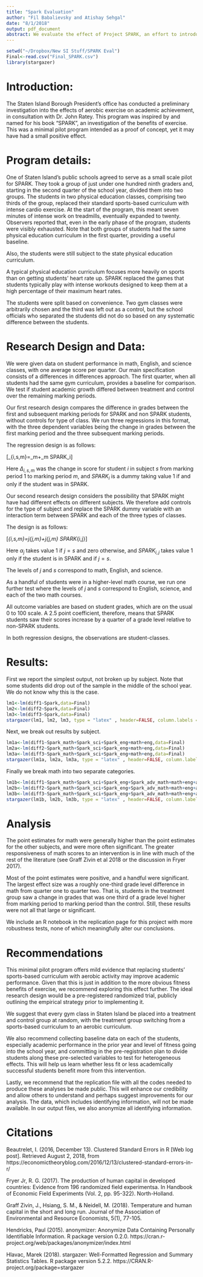 ```yaml
---
title: "Spark Evaluation"
author: "Fil Babalievsky and Atishay Sehgal"
date: "8/1/2018"
output: pdf_document
abstract: We evaluate the effect of Project SPARK, an effort to introduce aerobic exercise to Staten Island's K-12 PE classes, on academic outcomes. We find mild evidence that it may have had a positive impact, and recommend further steps.
---
```


```r
setwd("~/Dropbox/New SI Stuff/SPARK Eval")
Final<-read.csv("Final_SPARK.csv")
library(stargazer)

```



# Introduction:

The Staten Island Borough President’s office has conducted a preliminary investigation into the effects of aerobic exercise on academic achievement, in consultation with Dr. John Ratey. This program was inspired by and named for his book “SPARK”, an investigation of the benefits of exercise. This was a minimal pilot program intended as a proof of concept, yet it may have had a small positive effect.

# Program details:


One of Staten Island’s public schools agreed to serve as a small scale pilot for SPARK. They took a group of just under one hundred ninth graders and, starting in the second quarter of the school year, divided them into two groups. The students in two physical education classes, comprising two thirds of the group, replaced their standard sports-based curriculum with intense cardio exercise. At the start of the program, this meant seven minutes of intense work on treadmills, eventually expanded to twenty. Observers reported that, even in the early phase of the program, students were visibly exhausted. Note that both groups of students had the same physical education curriculum in the first quarter, providing a useful baseline.

Also, the students were still subject to the state physical education curriculum.

A typical physical education curriculum focuses more heavily on sports than on getting students' heart rate up. SPARK replaced the games that students typically play with intense workouts designed to keep them at a high percentage of their maximum heart rates.

The students were split based on convenience. Two gym classes were arbitrarily chosen and the third was left out as a control, but the school officials who separated the students did not do so based on any systematic difference between the students.


# Research Design and Data:

We were given data on student performance in math, English, and science classes, with one average score per quarter. Our main specification consists of a differences in differences approach. The first quarter, when all students had the same gym curriculum, provides a baseline for comparison. We test if student academic growth differed between treatment and control over the remaining marking periods.

Our first research design compares the difference in grades between the first and subsequent marking periods for SPARK and non SPARK students, without controls for type of class. We run three regressions in this format, with the three dependent variables being the change in grades between the first marking period and the three subsequent marking periods.

The regression design is as follows:

\[\Delta_{i,s,m}=\alpha_m+\beta_m \cdot SPARK_i\]

Here $\Delta_{i,s,m}$ was the change in score for student $i$ in subject $s$ from marking period 1 to marking period $m$, and $SPARK_i$ is a dummy taking value 1 if and only if the student was in SPARK.

Our second research design considers the possibility that SPARK might have had different effects on different subjects. We therefore add controls for the type of subject and replace the SPARK dummy variable with an interaction term between SPARK and each of the three types of classes.

The design is as follows:

\[\Delta_{i,s,m}=\sum_j\alpha_{j,m}+\sum_j\beta_{j,m} \cdot SPARK_{i,j}\]

Here $\alpha_j$ takes value 1 if $j=s$ and zero otherwise, and $SPARK_{i,j}$ takes value 1 only if the student is in SPARK and if $j=s$.

The levels of $j$ and $s$ correspond to math, English, and science.


As a handful of students were in a higher-level math course, we run one further test where the levels of $j$ and $s$ correspond to English, science, and each of the two math courses.

All outcome variables are based on student grades, which are on the usual 0 to 100 scale. A 2.5 point coefficient, therefore, means that SPARK students saw their scores increase by a quarter of a grade level relative to non-SPARK students.

In both regression designs, the observations are student-classes.

\pagebreak

# Results:

First we report the simplest output, not broken up by subject. Note that some students did drop out of the sample in the middle of the school year. We do not know why this is the case.

```r
lm1<-lm(diff1~Spark,data=Final)
lm2<-lm(diff2~Spark,data=Final)
lm3<-lm(diff3~Spark,data=Final)
stargazer(lm1, lm2, lm3, type = "latex" , header=FALSE, column.labels = c("MP1 to MP2", "MP1 to MP3", "MP1 to MP4"), dep.var.labels.include = FALSE)
```

\pagebreak

Next, we break out results by subject.

```r
lm1a<-lm(diff1~Spark_math+Spark_sci+Spark_eng+math+eng,data=Final)
lm2a<-lm(diff2~Spark_math+Spark_sci+Spark_eng+math+eng,data=Final)
lm3a<-lm(diff3~Spark_math+Spark_sci+Spark_eng+math+eng,data=Final)
stargazer(lm1a, lm2a, lm3a, type = "latex" , header=FALSE, column.labels = c("MP1 to MP2", "MP1 to MP3", "MP1 to MP4"), dep.var.labels.include = FALSE)
```

\pagebreak

Finally we break math into two separate categories.

```r
lm1b<-lm(diff1~Spark_math+Spark_sci+Spark_eng+Spark_adv_math+math+eng+adv_math,data=Final)
lm2b<-lm(diff2~Spark_math+Spark_sci+Spark_eng+Spark_adv_math+math+eng+adv_math,data=Final)
lm3b<-lm(diff3~Spark_math+Spark_sci+Spark_eng+Spark_adv_math+math+eng+adv_math,data=Final)
stargazer(lm1b, lm2b, lm3b, type = "latex" , header=FALSE, column.labels = c("MP1 to MP2", "MP1 to MP3", "MP1 to MP4"), dep.var.labels.include = FALSE)
```

\pagebreak

# Analysis

The point estimates for math were generally higher than the point estimates for the other subjects, and were more often significant. The greater responsiveness of math scores to an intervention is in line with much of the rest of the literature (see Graff Zivin et al 2018 or the discussion in Fryer 2017).

Most of the point estimates were positive, and a handful were significant. The largest effect size was a roughly one-third grade level difference in math from quarter one to quarter two. That is, students in the treatment group saw a change in grades that was one third of a grade level higher from marking period to marking period than the control. Still, these results were not all that large or significant.

We include an R notebook in the replication page for this project with more robustness tests, none of which meaningfully alter our conclusions.


# Recommendations

This minimal pilot program offers mild evidence that replacing students' sports-based curriculum with aerobic activity may improve academic performance. Given that this is just in addition to the more obvious fitness benefits of exercise, we recommend exploring this effect further. The ideal research design would be a pre-registered randomized trial, publicly outlining the empirical strategy prior to implementing it.

We suggest that every gym class in Staten Island be placed into a treatment and control group at random, with the treatment group switching from a sports-based curriculum to an aerobic curriculum.

We also recommend collecting baseline data on each of the students, especially academic performance in the prior year and level of fitness going into the school year, and committing in the pre-registration plan to divide students along these pre-selected variables to test for heterogeneous effects. This will help us learn whether less fit or less academically successful students benefit more from this intervention.

Lastly, we recommend that the replication file with all the codes needed to produce these analyses be made public. This will enhance our credibility and allow others to understand and perhaps suggest improvements for our analysis. The data, which includes identifying information, will not be made available. In our output files, we also anonymize all identifying information.




# Citations

Beautrelet, I. (2016, December 13). Clustered Standard Errors in R [Web log post]. Retrieved August 2, 2018, from https://economictheoryblog.com/2016/12/13/clustered-standard-errors-in-r/

Fryer Jr, R. G. (2017). The production of human capital in developed countries: Evidence from 196 randomized field experimentsa. In Handbook of Economic Field Experiments (Vol. 2, pp. 95-322). North-Holland.

Graff Zivin, J., Hsiang, S. M., & Neidell, M. (2018). Temperature and human capital in the short and long run. Journal of the Association of Environmental and Resource Economists, 5(1), 77-105.

Hendricks, Paul (2015). anonymizer: Anonymize Data Containing Personally Identifiable Information. R package version 0.2.0. https://cran.r-project.org/web/packages/anonymizer/index.html

Hlavac, Marek (2018). stargazer: Well-Formatted Regression and Summary Statistics Tables. R package version 5.2.2. https://CRAN.R-project.org/package=stargazer
